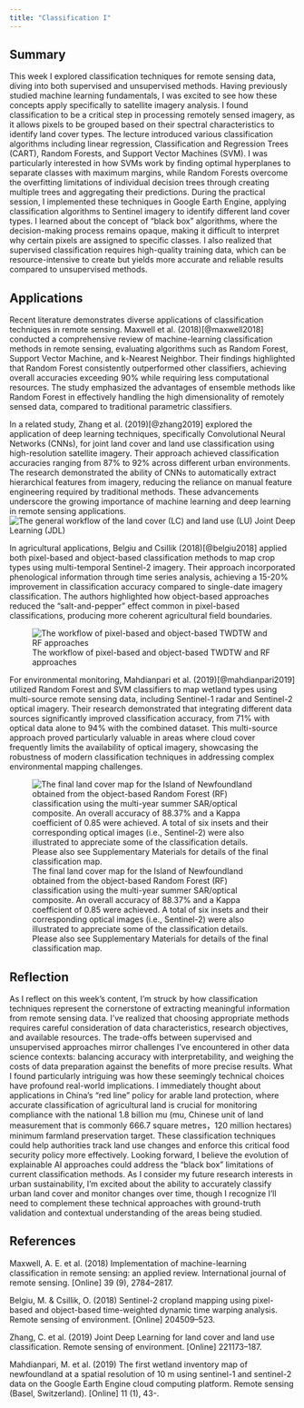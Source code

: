 ```yaml
---
title: "Classification I"
---
```


## Summary

This week I explored classification techniques for remote sensing data, diving into both supervised and unsupervised methods. Having previously studied machine learning fundamentals, I was excited to see how these concepts apply specifically to satellite imagery analysis. I found classification to be a critical step in processing remotely sensed imagery, as it allows pixels to be grouped based on their spectral characteristics to identify land cover types. The lecture introduced various classification algorithms including linear regression, Classification and Regression Trees (CART), Random Forests, and Support Vector Machines (SVM). I was particularly interested in how SVMs work by finding optimal hyperplanes to separate classes with maximum margins, while Random Forests overcome the overfitting limitations of individual decision trees through creating multiple trees and aggregating their predictions. During the practical session, I implemented these techniques in Google Earth Engine, applying classification algorithms to Sentinel imagery to identify different land cover types. I learned about the concept of "black box" algorithms, where the decision-making process remains opaque, making it difficult to interpret why certain pixels are assigned to specific classes. I also realized that supervised classification requires high-quality training data, which can be resource-intensive to create but yields more accurate and reliable results compared to unsupervised methods.

## Applications

Recent literature demonstrates diverse applications of classification techniques in remote sensing. Maxwell et al. (2018)[@maxwell2018] conducted a comprehensive review of machine-learning classification methods in remote sensing, evaluating algorithms such as Random Forest, Support Vector Machine, and k-Nearest Neighbor. Their findings highlighted that Random Forest consistently outperformed other classifiers, achieving overall accuracies exceeding 90% while requiring less computational resources. The study emphasized the advantages of ensemble methods like Random Forest in effectively handling the high dimensionality of remotely sensed data, compared to traditional parametric classifiers.

In a related study, Zhang et al. (2019)[@zhang2019] explored the application of deep learning techniques, specifically Convolutional Neural Networks (CNNs), for joint land cover and land use classification using high-resolution satellite imagery. Their approach achieved classification accuracies ranging from 87% to 92% across different urban environments. The research demonstrated the ability of CNNs to automatically extract hierarchical features from imagery, reducing the reliance on manual feature engineering required by traditional methods. These advancements underscore the growing importance of machine learning and deep learning in remote sensing applications. ![The general workflow of the land cover (LC) and land use (LU) Joint Deep Learning (JDL)](qimages/62.png){fig-align="center"}

In agricultural applications, Belgiu and Csillik (2018)[@belgiu2018] applied both pixel-based and object-based classification methods to map crop types using multi-temporal Sentinel-2 imagery. Their approach incorporated phenological information through time series analysis, achieving a 15-20% improvement in classification accuracy compared to single-date imagery classification. The authors highlighted how object-based approaches reduced the "salt-and-pepper" effect common in pixel-based classifications, producing more coherent agricultural field boundaries.

![The workflow of pixel-based and object-based TWDTW and RF approaches](qimages/63.jpg){fig-align="center"}

For environmental monitoring, Mahdianpari et al. (2019)[@mahdianpari2019] utilized Random Forest and SVM classifiers to map wetland types using multi-source remote sensing data, including Sentinel-1 radar and Sentinel-2 optical imagery. Their research demonstrated that integrating different data sources significantly improved classification accuracy, from 71% with optical data alone to 94% with the combined dataset. This multi-source approach proved particularly valuable in areas where cloud cover frequently limits the availability of optical imagery, showcasing the robustness of modern classification techniques in addressing complex environmental mapping challenges.

![The final land cover map for the Island of Newfoundland obtained from the object-based Random Forest (RF) classification using the multi-year summer SAR/optical composite. An overall accuracy of 88.37% and a Kappa coefficient of 0.85 were achieved. A total of six insets and their corresponding optical images (i.e., Sentinel-2) were also illustrated to appreciate some of the classification details. Please also see Supplementary Materials for details of the final classification map.](qimages/6.4.jpg){fig-align="center"}

## Reflection

As I reflect on this week's content, I'm struck by how classification techniques represent the cornerstone of extracting meaningful information from remote sensing data. I've realized that choosing appropriate methods requires careful consideration of data characteristics, research objectives, and available resources. The trade-offs between supervised and unsupervised approaches mirror challenges I've encountered in other data science contexts: balancing accuracy with interpretability, and weighing the costs of data preparation against the benefits of more precise results. What I found particularly intriguing was how these seemingly technical choices have profound real-world implications. I immediately thought about applications in China's "red line" policy for arable land protection, where accurate classification of agricultural land is crucial for monitoring compliance with the national 1.8 billion mu (mu, Chinese unit of land measurement that is commonly 666.7 square metres，120 million hectares) minimum farmland preservation target. These classification techniques could help authorities track land use changes and enforce this critical food security policy more effectively. Looking forward, I believe the evolution of explainable AI approaches could address the "black box" limitations of current classification methods. As I consider my future research interests in urban sustainability, I'm excited about the ability to accurately classify urban land cover and monitor changes over time, though I recognize I'll need to complement these technical approaches with ground-truth validation and contextual understanding of the areas being studied.

## References

Maxwell, A. E. et al. (2018) Implementation of machine-learning classification in remote sensing: an applied review. International journal of remote sensing. \[Online\] 39 (9), 2784–2817.

Belgiu, M. & Csillik, O. (2018) Sentinel-2 cropland mapping using pixel-based and object-based time-weighted dynamic time warping analysis. Remote sensing of environment. \[Online\] 204509–523.

Zhang, C. et al. (2019) Joint Deep Learning for land cover and land use classification. Remote sensing of environment. \[Online\] 221173–187.

Mahdianpari, M. et al. (2019) The first wetland inventory map of newfoundland at a spatial resolution of 10 m using sentinel-1 and sentinel-2 data on the Google Earth Engine cloud computing platform. Remote sensing (Basel, Switzerland). \[Online\] 11 (1), 43-.
